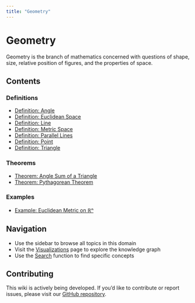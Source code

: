 ```yaml
---
title: "Geometry"
---
```


# Geometry

Geometry is the branch of mathematics concerned with questions of shape, size, relative position of figures, and the properties of space.

## Contents

### Definitions

- [Definition: Angle](def-angle.qmd)
- [Definition: Euclidean Space](def-euclidean-space.qmd)
- [Definition: Line](def-line.qmd)
- [Definition: Metric Space](def-metric-space.qmd)
- [Definition: Parallel Lines](def-parallel.qmd)
- [Definition: Point](def-point.qmd)
- [Definition: Triangle](def-triangle.qmd)

### Theorems

- [Theorem: Angle Sum of a Triangle](thm-angle-sum-triangle.qmd)
- [Theorem: Pythagorean Theorem](thm-pythagorean.qmd)

### Examples

- [Example: Euclidean Metric on ℝⁿ](ex-euclidean-metric.qmd)

## Navigation

- Use the sidebar to browse all topics in this domain
- Visit the [Visualizations](../../visualizations.qmd) page to explore the knowledge graph
- Use the [Search](../../search.qmd) function to find specific concepts

## Contributing

This wiki is actively being developed. If you'd like to contribute or report issues, please visit our [GitHub repository](https://github.com/RK0429/ModernMath).
